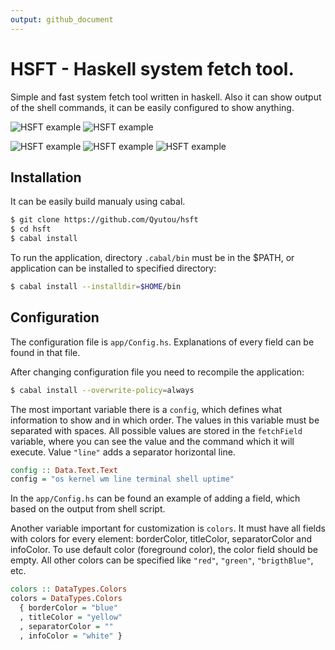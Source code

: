 ```yaml
---
output: github_document
---
```


# HSFT - Haskell system fetch tool.
Simple and fast system fetch tool written in haskell.
Also it can show output of the shell commands,
it can be easily configured to show anything.

![HSFT example](examples/img-1.png)
![HSFT example](examples/img-2.png)

![HSFT example](examples/img-3.png)
![HSFT example](examples/img-4.png)
![HSFT example](examples/img-5.png)

## Installation
It can be easily build manualy using cabal.

```bash
$ git clone https://github.com/Qyutou/hsft
$ cd hsft
$ cabal install
```

To run the application, directory `.cabal/bin` must be in the $PATH,
or application can be installed to specified directory:

```bash
$ cabal install --installdir=$HOME/bin
```

## Configuration
The configuration file is `app/Config.hs`.
Explanations of every field can be found in that file.

After changing configuration file you need to recompile the application:
```bash
$ cabal install --overwrite-policy=always
```

The most important variable there is a `config`, 
which defines what information to show and in which order.
The values in this variable must be separated with spaces. 
All possible values are stored in the `fetchField` variable,
where you can see the value and the command which it will execute.
Value `"line"` adds a separator horizontal line.
```haskell
config :: Data.Text.Text
config = "os kernel wm line terminal shell uptime"
```

In the `app/Config.hs` can be found an example of adding a field,
which based on the output from shell script.

Another variable important for customization is `colors`.
It must have all fields with colors for every element: 
borderColor, titleColor, separatorColor and infoColor.
To use default color (foreground color), the color field should be empty.
All other colors can be specified like `"red"`, `"green"`, `"brigthBlue"`, etc.
```haskell
colors :: DataTypes.Colors
colors = DataTypes.Colors
  { borderColor = "blue"
  , titleColor = "yellow"
  , separatorColor = ""
  , infoColor = "white" }
```
